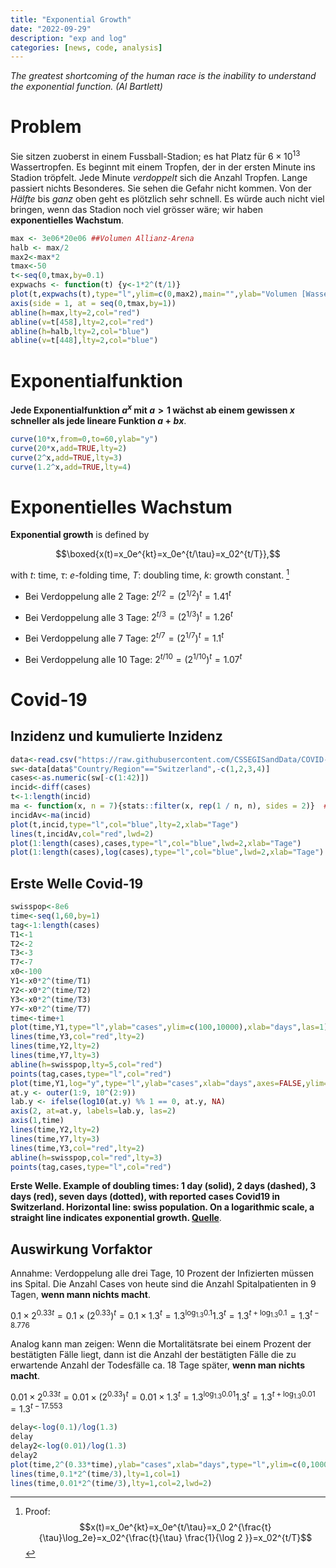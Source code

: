 ```yaml
---
title: "Exponential Growth"
date: "2022-09-29"
description: "exp and log"
categories: [news, code, analysis]
---
```




*The greatest shortcoming of the human race is the inability to
  understand the exponential function. (Al Bartlett)*

# Problem	
Sie sitzen zuoberst in einem Fussball-Stadion; es hat Platz für
$6\times 10^{13}$ Wassertropfen. Es beginnt mit einem Tropfen, der in
der ersten Minute ins Stadion tröpfelt. Jede Minute *verdoppelt* sich
die Anzahl Tropfen. Lange passiert nichts Besonderes. Sie sehen die
Gefahr nicht kommen. Von der *Hälfte* bis *ganz*
oben geht es plötzlich sehr schnell. Es würde auch nicht viel
bringen, wenn das Stadion noch viel grösser wäre; wir haben
**exponentielles Wachstum**.



```r
max <- 3e06*20e06 ##Volumen Allianz-Arena
halb <- max/2
max2<-max*2
tmax<-50
t<-seq(0,tmax,by=0.1)
expwachs <- function(t) {y<-1*2^(t/1)}
plot(t,expwachs(t),type="l",ylim=c(0,max2),main="",ylab="Volumen [Wassertropfen]", xlab="Minuten")
axis(side = 1, at = seq(0,tmax,by=1))
abline(h=max,lty=2,col="red")
abline(v=t[458],lty=2,col="red")
abline(h=halb,lty=2,col="blue")
abline(v=t[448],lty=2,col="blue")
```



# Exponentialfunktion

**Jede Exponentialfunktion $a^x$ mit $a>1$ wächst ab einem gewissen
$x$ schneller als jede lineare Funktion $a+bx$**.

```r
curve(10*x,from=0,to=60,ylab="y")
curve(20*x,add=TRUE,lty=2)
curve(2^x,add=TRUE,lty=3)
curve(1.2^x,add=TRUE,lty=4)
```

# Exponentielles Wachstum


**Exponential growth** is defined by

$$\boxed{x(t)=x_0e^{kt}=x_0e^{t/\tau}=x_02^{t/T}},$$

with $t$: time, $\tau$: $e$-folding time, $T$: doubling time, $k$: growth constant. ^[Proof: $$x(t)=x_0e^{kt}=x_0e^{t/\tau}=x_0 2^{\frac{t}{\tau}\log_2e}=x_02^{\frac{t}{\tau} \frac{1}{\log 2 }}=x_02^{t/T}$$]
  

+ Bei Verdoppelung alle 2 Tage: $2^{t/2}=(2^{1/2})^t=1.41^t$

+ Bei Verdoppelung alle 3 Tage: $2^{t/3}=(2^{1/3})^t=1.26^t$

+ Bei Verdoppelung alle 7 Tage: $2^{t/7}=(2^{1/7})^t=1.1^t$

+ Bei Verdoppelung alle 10 Tage: $2^{t/10}=(2^{1/10})^t=1.07^t$


<!-- # Daten Covid-19 -->

<!-- <https://github.com/openZH/covid_19> -->

<!-- ```{r echo=FALSE} -->
<!-- data<-read.csv("https://raw.githubusercontent.com/openZH/covid_19/master/COVID19_Fallzahlen_CH_total.csv") -->
<!-- str(data) -->
<!-- names(data)[3]<-"Kanton" -->
<!-- data<-data[,-11] -->
<!-- sKcases<-split(data$ncumul_conf,data$Kanton) -->
<!-- sKfatal<-split(data$ncumul_deceased,data$Kanton) -->
<!-- sKhosp<-split(data$ncumul_hosp,data$Kanton) -->
<!-- sKICU<-split(data$ncumul_ICU,data$Kanton) -->
<!-- sKvent<-split(data$ncumul_vent,data$Kanton) -->
<!-- ``` -->

<!-- ## Reported cases -->
<!-- ```{r} -->
<!-- CasesKanton<-sapply(sKcases,function(x){x[max(which(!is.na(x)))]}) -->
<!-- CasesKanton -->
<!-- sum(CasesKanton) -->
<!-- ``` -->

<!-- ## Deceased -->
<!-- ```{r} -->
<!-- FatKanton<-sapply(sKfatal,function(x){x[max(which(!is.na(x)))]}) -->
<!-- FatKanton -->
<!-- sum(FatKanton,na.rm=TRUE) -->
<!-- ``` -->




# Covid-19

## Inzidenz und kumulierte Inzidenz

```r
data<-read.csv("https://raw.githubusercontent.com/CSSEGISandData/COVID-19/master/csse_covid_19_data/csse_covid_19_time_series/time_series_covid19_confirmed_global.csv",check.names=FALSE)
sw<-data[data$"Country/Region"=="Switzerland",-c(1,2,3,4)]
cases<-as.numeric(sw[-c(1:42)])
incid<-diff(cases)
t<-1:length(incid)
ma <- function(x, n = 7){stats::filter(x, rep(1 / n, n), sides = 2)}  ##moving average over 7 days
incidAv<-ma(incid)
plot(t,incid,type="l",col="blue",lty=2,xlab="Tage")
lines(t,incidAv,col="red",lwd=2)
plot(1:length(cases),cases,type="l",col="blue",lwd=2,xlab="Tage")
plot(1:length(cases),log(cases),type="l",col="blue",lwd=2,xlab="Tage")
```





## Erste Welle Covid-19



```r
swisspop<-8e6
time<-seq(1,60,by=1)
tag<-1:length(cases)
T1<-1
T2<-2
T3<-3
T7<-7
x0<-100
Y1<-x0*2^(time/T1)
Y2<-x0*2^(time/T2)
Y3<-x0*2^(time/T3)
Y7<-x0*2^(time/T7)
time<-time+1
plot(time,Y1,type="l",ylab="cases",ylim=c(100,10000),xlab="days",las=1)
lines(time,Y3,col="red",lty=2)
lines(time,Y2,lty=2)
lines(time,Y7,lty=3)
abline(h=swisspop,lty=5,col="red") 
points(tag,cases,type="l",col="red")
plot(time,Y1,log="y",type="l",ylab="cases",xlab="days",axes=FALSE,ylim=c(100,40000))
at.y <- outer(1:9, 10^(2:9))
lab.y <- ifelse(log10(at.y) %% 1 == 0, at.y, NA)
axis(2, at=at.y, labels=lab.y, las=2)
axis(1,time)
lines(time,Y2,lty=2)
lines(time,Y7,lty=3)
lines(time,Y3,col="red",lty=2)
abline(h=swisspop,col="red",lty=3)
points(tag,cases,type="l",col="red")
```

 **Erste Welle. Example of doubling times: 1 day (solid), 2
      days (dashed), 3 days (red), seven days (dotted), with reported cases Covid19
      in
      Switzerland. Horizontal line: swiss population. On a logarithmic
      scale, a straight line indicates exponential growth.
[Quelle](https://www.arcgis.com/apps/opsdashboard/index.html\#/bda7594740fd40299423467b48e9ecf6)**.



## Auswirkung Vorfaktor


Annahme: Verdoppelung alle drei Tage, 10 Prozent der Infizierten müssen ins Spital. Die Anzahl Cases von heute sind die
Anzahl Spitalpatienten in 9 Tagen, **wenn mann nichts macht**.

$0.1\times 2^{0.33t}=0.1\times (2^{0.33})^t=0.1\times
1.3^t=1.3^{\log_{1.3}0.1}1.3^t=1.3^{t+\log_{1.3}0.1}=1.3^{t-8.776}$


Analog kann man zeigen: Wenn die Mortalitätsrate bei einem Prozent der
bestätigten Fälle liegt, dann ist die Anzahl der bestätigten Fälle
die zu erwartende Anzahl der Todesfälle ca. 18 Tage später, **wenn man
nichts macht**. 

$0.01\times 2^{0.33t}=0.01\times (2^{0.33})^t=0.01\times
1.3^t=1.3^{\log_{1.3}0.01}1.3^t=1.3^{t+\log_{1.3}0.01}=1.3^{t-17.553}$


```r
delay<-log(0.1)/log(1.3)
delay
delay2<-log(0.01)/log(1.3)
delay2
plot(time,2^(0.33*time),ylab="cases",xlab="days",type="l",ylim=c(0,10000),col=3)
lines(time,0.1*2^(time/3),lty=1,col=1)
lines(time,0.01*2^(time/3),lty=1,col=2,lwd=2)
```
 
